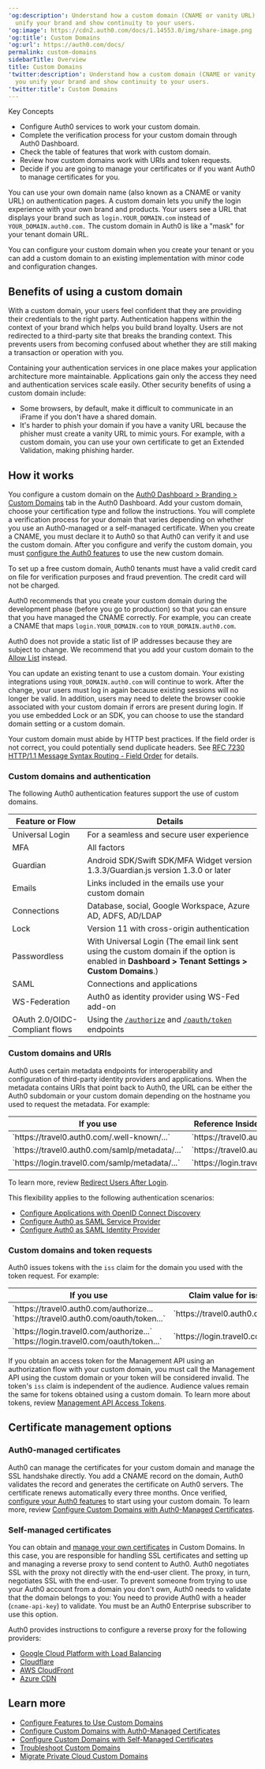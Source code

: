 ---
'og:description': Understand how a custom domain (CNAME or vanity URL) can help you
  unify your brand and show continuity to your users.
'og:image': https://cdn2.auth0.com/docs/1.14553.0/img/share-image.png
'og:title': Custom Domains
'og:url': https://auth0.com/docs/
permalink: custom-domains
sidebarTitle: Overview
title: Custom Domains
'twitter:description': Understand how a custom domain (CNAME or vanity URL) can help
  you unify your brand and show continuity to your users.
'twitter:title': Custom Domains
---
<Card title="Overview">

Key Concepts

* Configure Auth0 services to work your custom domain.
* Complete the verification process for your custom domain through Auth0 Dashboard.
* Check the table of features that work with custom domain.
* Review how custom domains work with URIs and token requests.
* Decide if you are going to manage your certificates or if you want Auth0 to manage certificates for you.

</Card>

You can use your own domain name (also known as a CNAME or vanity URL) on authentication pages. A <Tooltip tip="Custom Domain: Third-party domain with a specialized, or vanity, name." cta="View Glossary" href="/docs/glossary?term=custom+domain">custom domain</Tooltip> lets you unify the login experience with your own brand and products. Your users see a URL that displays your brand such as `login.YOUR_DOMAIN.com` instead of `YOUR_DOMAIN.auth0.com.` The custom domain in Auth0 is like a "mask" for your tenant domain URL.

You can configure your custom domain when you create your tenant or you can add a custom domain to an existing implementation with minor code and configuration changes.

## Benefits of using a custom domain

With a custom domain, your users feel confident that they are providing their credentials to the right party. Authentication happens within the context of your brand which helps you build brand loyalty. Users are not redirected to a third-party site that breaks the branding context. This prevents users from becoming confused about whether they are still making a transaction or operation with you.

Containing your authentication services in one place makes your application architecture more maintainable. Applications gain only the access they need and authentication services scale easily. Other security benefits of using a custom domain include:

* Some browsers, by default, make it difficult to communicate in an iFrame if you don't have a shared domain.
* It's harder to phish your domain if you have a vanity URL because the phisher must create a vanity URL to mimic yours. For example, with a custom domain, you can use your own certificate to get an Extended Validation, making phishing harder.

## How it works

You configure a custom domain on the [Auth0 Dashboard > Branding > Custom Domains](https://manage.auth0.com/#/custom_domains) tab in the <Tooltip tip="Auth0 Dashboard: Auth0's main product to configure your services." cta="View Glossary" href="/docs/glossary?term=Auth0+Dashboard">Auth0 Dashboard</Tooltip>. Add your custom domain, choose your certification type and follow the instructions. You will complete a verification process for your domain that varies depending on whether you use an Auth0-managed or a self-managed certificate. When you create a CNAME, you must declare it to Auth0 so that Auth0 can verify it and use the custom domain. After you configure and verify the custom domain, you must [configure the Auth0 features](/docs/customize/custom-domains/configure-features-to-use-custom-domains) to use the new custom domain.

<Callout icon="file-lines" color="#0EA5E9" iconType="regular">

To set up a free custom domain, Auth0 tenants must have a valid credit card on file for verification purposes and fraud prevention. The credit card will not be charged.

</Callout>

Auth0 recommends that you create your custom domain during the development phase (before you go to production) so that you can ensure that you have managed the CNAME correctly. For example, you can create a CNAME that maps `login.YOUR_DOMAIN.com` to `YOUR_DOMAIN.auth0.com`.

<Callout icon="file-lines" color="#0EA5E9" iconType="regular">

Auth0 does not provide a static list of IP addresses because they are subject to change. We recommend that you add your custom domain to the [Allow List](/docs/secure/security-guidance/data-security/allowlist) instead.

</Callout>

You can update an existing tenant to use a custom domain. Your existing integrations using `YOUR_DOMAIN.auth0.com` will continue to work. After the change, your users must log in again because existing sessions will no longer be valid. In addition, users may need to delete the browser cookie associated with your custom domain if errors are present during login. If you use embedded Lock or an SDK, you can choose to use the standard domain setting or a custom domain.

<Warning>

Your custom domain must abide by HTTP best practices. If the field order is not correct, you could potentially send duplicate headers. See [RFC 7230 HTTP/1.1 Message Syntax Routing - Field Order](https://tools.ietf.org/html/rfc7230#section-3.2.2) for details.

</Warning>

### Custom domains and authentication

The following Auth0 authentication features support the use of custom domains.

<table class="table"><thead>
<tr>
<th><strong>Feature or Flow</strong></th>
<th><strong>Details</strong></th>
</tr>
</thead>
<tbody>
<tr>
<td>Universal Login</td>
<td>For a seamless and secure user experience</td>
</tr>
<tr>
<td>MFA</td>
<td>All factors</td>
</tr>
<tr>
<td>Guardian</td>
<td>Android SDK/Swift SDK/MFA Widget version 1.3.3/Guardian.js version 1.3.0 or later</td>
</tr>
<tr>
<td>Emails</td>
<td>Links included in the emails use your custom domain</td>
</tr>
<tr>
<td>Connections</td>
<td>Database, social, Google Workspace, Azure AD, ADFS, AD/LDAP</td>
</tr>
<tr>
<td><Tooltip tip="Auth0's UI widget for authenticating users." cta="View Glossary" href="/docs/glossary?term=Lock">Lock</Tooltip></td>
<td>Version 11 with cross-origin authentication</td>
</tr>
<tr>
<td><Tooltip tip="Form of authentication that does not rely on a password as the first factor." cta="View Glossary" href="/docs/glossary?term=Passwordless">Passwordless</Tooltip></td>
<td>With Universal Login (The email link sent using the custom domain if the option is enabled in <strong>Dashboard &gt; Tenant Settings &gt; Custom Domains</strong>.)</td>
</tr>
<tr>
<td><Tooltip tip="Standardized protocol allowing two parties to exchange authentication information without a password." cta="View Glossary" href="/docs/glossary?term=SAML">SAML</Tooltip></td>
<td>Connections and applications</td>
</tr>
<tr>
<td>WS-Federation</td>
<td>Auth0 as identity provider using WS-Fed add-on</td>
</tr>
<tr>
<td>OAuth 2.0/OIDC-Compliant flows</td>
<td>Using the <a href="https://auth0.com/docs/api/authentication#authorize-application"><code>/authorize</code></a> and <a href="https://auth0.com/docs/api/authentication#get-token"><code>/oauth/token</code></a> endpoints</td>
</tr>
</tbody>
</table>

### Custom domains and URIs

Auth0 uses certain metadata endpoints for interoperability and configuration of third-party <Tooltip tip="Identity Provider (IdP): Service that stores and manages digital identities." cta="View Glossary" href="/docs/glossary?term=identity+providers">identity providers</Tooltip> and applications. When the metadata contains URIs that point back to Auth0, the URL can be either the Auth0 subdomain or your custom domain depending on the hostname you used to request the metadata. For example:

<table class="table"><thead>
<tr>
<th><strong>If you use</strong></th>
<th><strong>Reference Inside Metadata</strong></th>
</tr>
</thead>
<tbody>
<tr>
<td>`https://travel0.auth0.com/.well-known/...`</td>
<td>`https://travel0.auth0.com/...`</td>
</tr>
<tr>
<td>`https://travel0.auth0.com/samlp/metadata/...`</td>
<td>`https://travel0.auth0.com/...`</td>
</tr>
<tr>
<td>`https://login.travel0.com/samlp/metadata/...`</td>
<td>`https://login.travel0.com/...`</td>
</tr>
</tbody>
</table>

To learn more, review [Redirect Users After Login](/docs/authenticate/login/redirect-users-after-login).

This flexibility applies to the following authentication scenarios:

* [Configure Applications with OpenID Connect Discovery](/docs/get-started/applications/configure-applications-with-oidc-discovery)
* [Configure Auth0 as SAML Service Provider](/docs/authenticate/protocols/saml/saml-sso-integrations/configure-auth0-saml-service-provider)
* [Configure Auth0 as SAML Identity Provider](/docs/authenticate/single-sign-on/outbound-single-sign-on/configure-auth0-saml-identity-provider)

### Custom domains and token requests

Auth0 issues tokens with the `iss` claim for the domain you used with the token request. For example:

<table class="table"><thead>
<tr>
<th><strong>If you use</strong></th>
<th><strong>Claim value for iss</strong></th>
</tr>
</thead>
<tbody>
<tr>
<td>`https://travel0.auth0.com/authorize...</code><br/>`https://travel0.auth0.com/oauth/token...`</td>
<td>`https://travel0.auth0.com/`</td>
</tr>
<tr>
<td>`https://login.travel0.com/authorize...`<br/>`https://login.travel0.com/oauth/token...`</td>
<td>`https://login.travel0.com/`</td>
</tr>
</tbody>
</table>

If you obtain an <Tooltip tip="Access Token: Authorization credential, in the form of an opaque string or JWT, used to access an API." cta="View Glossary" href="/docs/glossary?term=access+token">access token</Tooltip> for the <Tooltip tip="Access Token: Authorization credential, in the form of an opaque string or JWT, used to access an API." cta="View Glossary" href="/docs/glossary?term=Management+API">Management API</Tooltip> using an <Tooltip tip="Management API: A product to allow customers to perform administrative tasks." cta="View Glossary" href="/docs/glossary?term=authorization+flow">authorization flow</Tooltip> with your custom domain, you must call the Management API using the custom domain or your token will be considered invalid. The token's `iss` claim is independent of the <Tooltip tip="Audience: Unique identifier of the audience for an issued token. Named aud in a token, its value contains the ID of either an application (Client ID) for an ID Token or an API (API Identifier) for an Access Token." cta="View Glossary" href="/docs/glossary?term=audience">audience</Tooltip>. Audience values remain the same for tokens obtained using a custom domain. To learn more about tokens, review [Management API Access Tokens](/docs/secure/tokens/access-tokens/management-api-access-tokens).

## Certificate management options

### Auth0-managed certificates

Auth0 can manage the certificates for your custom domain and manage the SSL handshake directly. You add a CNAME record on the domain, Auth0 validates the record and generates the certificate on Auth0 servers. The certificate renews automatically every three months. Once verified, [configure your Auth0 features](/docs/customize/custom-domains/configure-features-to-use-custom-domains) to start using your custom domain. To learn more, review [Configure Custom Domains with Auth0-Managed Certificates](/docs/customize/custom-domains/auth0-managed-certificates).

### Self-managed certificates

You can obtain and [manage your own certificates](/docs/customize/custom-domains/self-managed-certificates) in Custom Domains. In this case, you are responsible for handling SSL certificates and setting up and managing a reverse proxy to send content to Auth0. Auth0 negotiates SSL with the proxy not directly with the end-user client. The proxy, in turn, negotiates SSL with the end-user. To prevent someone from trying to use your Auth0 account from a domain you don't own, Auth0 needs to validate that the domain belongs to you: You need to provide Auth0 with a header (`cname-api-key`) to validate. You must be an Auth0 Enterprise subscriber to use this option.

Auth0 provides instructions to configure a reverse proxy for the following providers:

* [Google Cloud Platform with Load Balancing](/docs/customize/custom-domains/self-managed-certificates/configure-gcp-as-reverse-proxy)
* [Cloudflare](/docs/customize/custom-domains/self-managed-certificates/configure-cloudflare-for-use-as-reverse-proxy)
* [AWS CloudFront](/docs/customize/custom-domains/self-managed-certificates/configure-aws-cloudfront-for-use-as-reverse-proxy)
* [Azure CDN](/docs/customize/custom-domains/self-managed-certificates/configure-azure-cdn-for-use-as-reverse-proxy)

## Learn more

* [Configure Features to Use Custom Domains](/docs/customize/custom-domains/configure-features-to-use-custom-domains)
* [Configure Custom Domains with Auth0-Managed Certificates](/docs/customize/custom-domains/auth0-managed-certificates)
* [Configure Custom Domains with Self-Managed Certificates](/docs/customize/custom-domains/self-managed-certificates)
* [Troubleshoot Custom Domains](/docs/troubleshoot/integration-extensibility-issues/troubleshoot-custom-domains)
* [Migrate Private Cloud Custom Domains](/docs/migrate-private-cloud-custom-domains)
